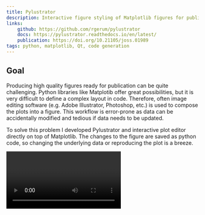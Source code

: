 ```yaml
---
title: Pylustrator
description: Interactive figure styling of Matplotlib figures for publication.
links:
    github: https://github.com/rgerum/pylustrator
    docs: https://pylustrator.readthedocs.io/en/latest/
    publication: https://doi.org/10.21105/joss.01989
tags: python, matplotlib, Qt, code generation
---
```


## Goal

Producing high quality figures ready for publication can be quite challenging. Python libraries like Matplotib offer
great possibilities, but it is very difficult to define a complex layout in code. Therefore, often image editing software
(e.g. Adobe Illustrator, Photoshop, etc.) is used to compose the plots into a figure.
This workflow is error-prone as data can be accidentally modified and tedious if data needs to be updated.

To solve this problem I developed Pylustrator and interactive plot editor directly on top of Matplotlib. The changes to
the figure are saved as python code, so changing the underlying data or reproducing the plot is a breeze.


<Tags/>

<Video id="xXPI4LLrNuM"/>

## Challenge
To be really useful as a method to style matplotlib plots, the software needed to be deeply integrated with matplotlib.
It required be to acquire a deep understanding of the internal works of matplotlib to connect and intercept the
functionality at the right places.

As it should really lead to reproducible plot generation instead of just saving a final image, pylustrator generates
python code to reliably create the design. It should do so in a robust manner as the user might later want to do changes
to their plotting code and still expect the pylustrator code to work with their changes. Also, all the generated code
should only rely on matplotlib itself and not pylustrator, as one important feature is that the user is not locked in to
have pylustrator as a permanent dependency. After styling a plot, the pylustrator import can be removed before shipping
the code.

## Implementation

Just adding two lines of code to your plotting code opens the plot in Pylustrator instead of the Matplotlib window, by
monkey patching the Matplotlib functions.

```python
import pylustrator
pylustrator.start()
```
When loading the interface Pylustrator parses from calling python file Pylustrator's previous changes. All user
interactions are recorded and when saving merged together and joined with the previous changes.

The code that Pylustrator generates is pure Matplotlib code, so it can be shipped without Pylustrator as a dependency.

<ImageNamed name={"pylustrator_figure1"}/>

## Interface

The user interface is designed using **Qt** which embeds the matplotlib plot. As the matplotlib plot's rendering can
slow for large plots, QtGraphicsView is used as an overlay of the plot to create more fluent user interactions.

<ImageNamed name={"pylustrator_figure2"}/>
